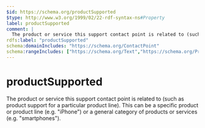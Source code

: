 ```yaml
---
$id: https://schema.org/productSupported
$type: http://www.w3.org/1999/02/22-rdf-syntax-ns#Property
label: productSupported
comment: |
  The product or service this support contact point is related to (such as product support for a particular product line). This can be a specific product or product line (e.g. "iPhone") or a general category of products or services (e.g. "smartphones").
rdfs:label: "productSupported"
schema:domainIncludes: "https://schema.org/ContactPoint"
schema:rangeIncludes: ["https://schema.org/Text","https://schema.org/Product"]
---
```


# productSupported

The product or service this support contact point is related to (such as product support for a particular product line). This can be a specific product or product line (e.g. "iPhone") or a general category of products or services (e.g. "smartphones").

